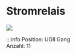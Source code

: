 
# Stromrelais

[![](/image/Labore/B2/Laborplatten/MusterET/Stromrelais_Siemens_min.webp)](/image/Labore/B2/Laborplatten/MusterET/Stromrelais_Siemens.webp)


:::info
Position:   UGII Gang\
Anzahl: 11